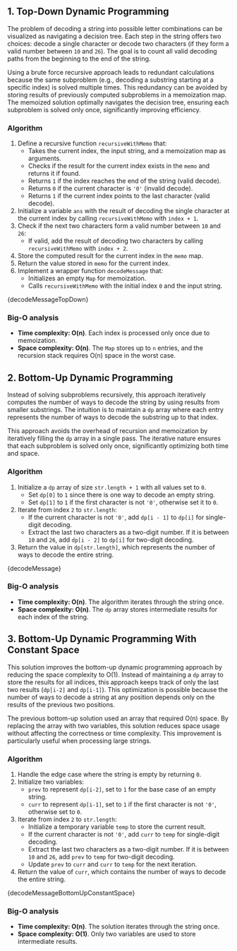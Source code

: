 

## 1. Top-Down Dynamic Programming

The problem of decoding a string into possible letter combinations can be visualized as navigating a decision tree. Each step in the string offers two choices: decode a single character or decode two characters (if they form a valid number between `10` and `26`). The goal is to count all valid decoding paths from the beginning to the end of the string.

Using a brute force recursive approach leads to redundant calculations because the same subproblem (e.g., decoding a substring starting at a specific index) is solved multiple times. This redundancy can be avoided by storing results of previously computed subproblems in a memoization map. The memoized solution optimally navigates the decision tree, ensuring each subproblem is solved only once, significantly improving efficiency.

### Algorithm

1. Define a recursive function `recursiveWithMemo` that:
   - Takes the current index, the input string, and a memoization map as arguments.
   - Checks if the result for the current index exists in the `memo` and returns it if found.
   - Returns `1` if the index reaches the end of the string (valid decode).
   - Returns `0` if the current character is `'0'` (invalid decode).
   - Returns `1` if the current index points to the last character (valid decode).
2. Initialize a variable `ans` with the result of decoding the single character at the current index by calling `recursiveWithMemo` with `index + 1`.
3. Check if the next two characters form a valid number between `10` and `26`:
   - If valid, add the result of decoding two characters by calling `recursiveWithMemo` with `index + 2`.
4. Store the computed result for the current index in the `memo` map.
5. Return the value stored in `memo` for the current index.
6. Implement a wrapper function `decodeMessage` that:
   - Initializes an empty `Map` for memoization.
   - Calls `recursiveWithMemo` with the initial index `0` and the input string.

<MDXCodeBlock>{decodeMessageTopDown}</MDXCodeBlock>

### Big-O analysis

- **Time complexity: O(n)**. Each index is processed only once due to memoization.
- **Space complexity: O(n)**. The `Map` stores up to `n` entries, and the recursion stack requires O(n) space in the worst case.

## 2. Bottom-Up Dynamic Programming

Instead of solving subproblems recursively, this approach iteratively computes the number of ways to decode the string by using results from smaller substrings. The intuition is to maintain a `dp` array where each entry represents the number of ways to decode the substring up to that index.

This approach avoids the overhead of recursion and memoization by iteratively filling the `dp` array in a single pass. The iterative nature ensures that each subproblem is solved only once, significantly optimizing both time and space.

### Algorithm

1. Initialize a `dp` array of size `str.length + 1` with all values set to `0`.
   - Set `dp[0]` to `1` since there is one way to decode an empty string.
   - Set `dp[1]` to `1` if the first character is not `'0'`, otherwise set it to `0`.
2. Iterate from index `2` to `str.length`:
   - If the current character is not `'0'`, add `dp[i - 1]` to `dp[i]` for single-digit decoding.
   - Extract the last two characters as a two-digit number. If it is between `10` and `26`, add `dp[i - 2]` to `dp[i]` for two-digit decoding.
3. Return the value in `dp[str.length]`, which represents the number of ways to decode the entire string.

<MDXCodeBlock>{decodeMessage}</MDXCodeBlock>

### Big-O analysis

- **Time complexity: O(n)**. The algorithm iterates through the string once.
- **Space complexity: O(n)**. The `dp` array stores intermediate results for each index of the string.

## 3. Bottom-Up Dynamic Programming With Constant Space

This solution improves the bottom-up dynamic programming approach by reducing the space complexity to O(1). Instead of maintaining a `dp` array to store the results for all indices, this approach keeps track of only the last two results (`dp[i-2]` and `dp[i-1]`). This optimization is possible because the number of ways to decode a string at any position depends only on the results of the previous two positions.

The previous bottom-up solution used an array that required O(n) space. By replacing the array with two variables, this solution reduces space usage without affecting the correctness or time complexity. This improvement is particularly useful when processing large strings.

### Algorithm

1. Handle the edge case where the string is empty by returning `0`.
2. Initialize two variables:
   - `prev` to represent `dp[i-2]`, set to `1` for the base case of an empty string.
   - `curr` to represent `dp[i-1]`, set to `1` if the first character is not `'0'`, otherwise set to `0`.
3. Iterate from index `2` to `str.length`:
   - Initialize a temporary variable `temp` to store the current result.
   - If the current character is not `'0'`, add `curr` to `temp` for single-digit decoding.
   - Extract the last two characters as a two-digit number. If it is between `10` and `26`, add `prev` to `temp` for two-digit decoding.
   - Update `prev` to `curr` and `curr` to `temp` for the next iteration.
4. Return the value of `curr`, which contains the number of ways to decode the entire string.

<MDXCodeBlock>{decodeMessageBottomUpConstantSpace}</MDXCodeBlock>

### Big-O analysis

- **Time complexity: O(n)**. The solution iterates through the string once.
- **Space complexity: O(1)**. Only two variables are used to store intermediate results.
